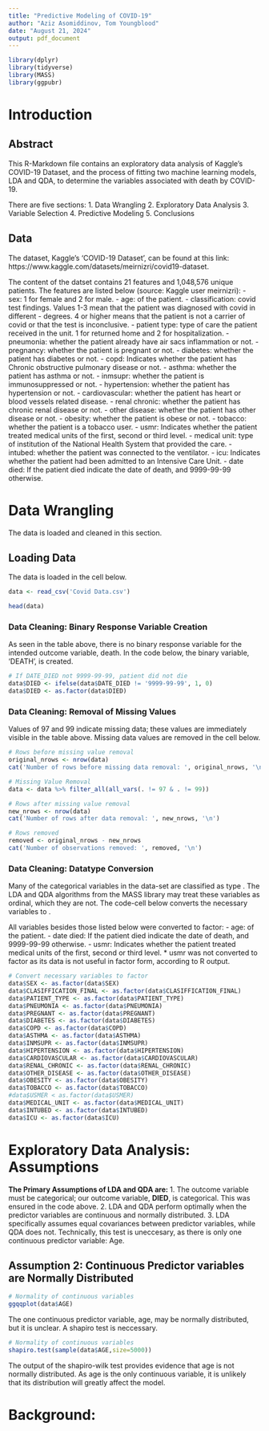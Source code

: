 ```yaml
---
title: "Predictive Modeling of COVID-19"
author: "Aziz Asomiddinov, Tom Youngblood"
date: "August 21, 2024"
output: pdf_document
---
```


```r
library(dplyr)
library(tidyverse)
library(MASS)
library(ggpubr)
```
# Introduction

## Abstract

This R-Markdown file contains an exploratory data analysis of Kaggle's COVID-19 Dataset, and the process of fitting two machine learning models, LDA and QDA, to determine the variables associated with death by COVID-19. 

There are five sections:
1. Data Wrangling
2. Exploratory Data Analysis
3. Variable Selection
4. Predictive Modeling
5. Conclusions

## Data

The dataset, Kaggle's 'COVID-19 Dataset', can be found at this link: https://www.kaggle.com/datasets/meirnizri/covid19-dataset.

The content of the datset contains 21 features and 1,048,576 unique patients. The features are listed below (source: Kaggle user meirnizri):
- sex: 1 for female and 2 for male.
- age: of the patient.
- classification: covid test findings. Values 1-3 mean that the patient was diagnosed with covid in different
- degrees. 4 or higher means that the patient is not a carrier of covid or that the test is inconclusive.
- patient type: type of care the patient received in the unit. 1 for returned home and 2 for hospitalization.
- pneumonia: whether the patient already have air sacs inflammation or not.
- pregnancy: whether the patient is pregnant or not.
- diabetes: whether the patient has diabetes or not.
- copd: Indicates whether the patient has Chronic obstructive pulmonary disease or not.
- asthma: whether the patient has asthma or not.
- inmsupr: whether the patient is immunosuppressed or not.
- hypertension: whether the patient has hypertension or not.
- cardiovascular: whether the patient has heart or blood vessels related disease.
- renal chronic: whether the patient has chronic renal disease or not.
- other disease: whether the patient has other disease or not.
- obesity: whether the patient is obese or not.
- tobacco: whether the patient is a tobacco user.
- usmr: Indicates whether the patient treated medical units of the first, second or third level.
- medical unit: type of institution of the National Health System that provided the care.
- intubed: whether the patient was connected to the ventilator.
- icu: Indicates whether the patient had been admitted to an Intensive Care Unit.
- date died: If the patient died indicate the date of death, and 9999-99-99 otherwise.

# Data Wrangling
The data is loaded and cleaned in this section.

## Loading Data
The data is loaded in the cell below.
```r
data <- read_csv('Covid Data.csv')

head(data)
```

### Data Cleaning: Binary Response Variable Creation

As seen in the table above, there is no binary response variable for the intended outcome variable, death. In the code below, the binary variable, 'DEATH', is created.

```r
# If DATE_DIED not 9999-99-99, patient did not die
data$DIED <- ifelse(data$DATE_DIED != '9999-99-99', 1, 0)
data$DIED <- as.factor(data$DIED)
```

### Data Cleaning: Removal of Missing Values

Values of 97 and 99 indicate missing data; these values are immediately visible in the table above. Missing data values are removed in the cell below.

```r
# Rows before missing value removal
original_nrows <- nrow(data)
cat('Number of rows before missing data removal: ', original_nrows, '\n')

# Missing Value Removal
data <- data %>% filter_all(all_vars(. != 97 & . != 99))

# Rows after missing value removal
new_nrows <- nrow(data)
cat('Number of rows after data removal: ', new_nrows, '\n')

# Rows removed
removed <- original_nrows - new_nrows
cat('Number of observations removed: ', removed, '\n')
```

### Data Cleaning: Datatype Conversion

Many of the categorical variables in the data-set are classified as type <dbl>. The LDA and QDA algorithms from the MASS library may treat these variables as ordinal, which they are not. The code-cell below converts the necessary variables to <factor>.

All variables besides those listed below were converted to factor:
- age: of the patient.
- date died: If the patient died indicate the date of death, and 9999-99-99 otherwise.
- usmr: Indicates whether the patient treated medical units of the first, second or third level.
  * usmr was not converted to factor as its data is not useful in factor form, according to R output.

```r

# Convert necessary variables to factor
data$SEX <- as.factor(data$SEX)
data$CLASIFFICATION_FINAL <- as.factor(data$CLASIFFICATION_FINAL)
data$PATIENT_TYPE <- as.factor(data$PATIENT_TYPE)
data$PNEUMONIA <- as.factor(data$PNEUMONIA)
data$PREGNANT <- as.factor(data$PREGNANT)
data$DIABETES <- as.factor(data$DIABETES)
data$COPD <- as.factor(data$COPD)
data$ASTHMA <- as.factor(data$ASTHMA)
data$INMSUPR <- as.factor(data$INMSUPR)
data$HIPERTENSION <- as.factor(data$HIPERTENSION)
data$CARDIOVASCULAR <- as.factor(data$CARDIOVASCULAR)
data$RENAL_CHRONIC <- as.factor(data$RENAL_CHRONIC)
data$OTHER_DISEASE <- as.factor(data$OTHER_DISEASE)
data$OBESITY <- as.factor(data$OBESITY)
data$TOBACCO <- as.factor(data$TOBACCO)
#data$USMER < as.factor(data$USMER)
data$MEDICAL_UNIT <- as.factor(data$MEDICAL_UNIT)
data$INTUBED <- as.factor(data$INTUBED)
data$ICU <- as.factor(data$ICU)
```

# Exploratory Data Analysis: Assumptions

**The Primary Assumptions of LDA and QDA are:**
1. The outcome variable must be categorical; our outcome variable, **DIED**, is categorical. This was ensured in the code above.
2. LDA and QDA perform optimally when the predictor variables are continuous and normally distributed.
3. LDA specifically assumes equal covariances between predictor variables, while QDA does not. Technically, this test is uneccesary, as there is only one continuous predictor variable: Age.

## Assumption 2: Continuous Predictor variables are Normally Distributed
```r
# Normality of continuous variables
ggqqplot(data$AGE)
```
The one continuous predictor variable, age, may be normally distributed, but it is unclear. A shapiro test is neccessary.

```r
# Normality of continuous variables
shapiro.test(sample(data$AGE,size=5000))
```

The output of the shapiro-wilk test provides evidence that age is not normally distributed. As age is the only continuous variable, it is unlikely that its distribution will greatly affect the model.

# Background: 